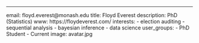 ---
email: floyd.everest@monash.edu
title: Floyd Everest
description: PhD (Statistics)
www:   https://floydeverest.com/
interests:
- election auditing
- sequential analysis
- bayesian inference
- data science
user_groups:
- PhD Student
- Current
image: avatar.jpg
